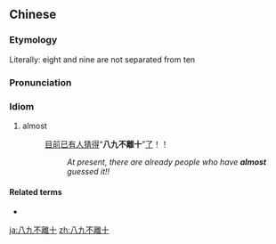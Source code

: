 {{also|八九不离十}}
==Chinese==
{{zh-forms|s=八九不离十}}

===Etymology===
Literally: eight and nine are not separated from ten

===Pronunciation===
{{zh-pron
|m=bā jiǔ 不 lí shí
|c=baat3 gau2 bat1 lei4 sap6
|cat=id
}}

===Idiom===
{{zh-idiom}}

# {{lb|zh|colloquial}} almost
#: [[目前]][[已]][[有]][[人]][[猜]][[得]]“'''八九不離十'''”[[了]]！！
#:: ''At present, there are already people who have '''almost''' guessed it!!''

====Related terms====
* {{l|zh|差不多}}

[[ja:八九不離十]]
[[zh:八九不離十]]